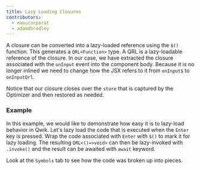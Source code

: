 ```yaml
---
title: Lazy Loading Closures
contributors:
  - manucorporat
  - adamdbradley
---
```


A closure can be converted into a lazy-loaded reference using the `$()` function. This generates a `QRL<Function>` type. A QRL is a lazy-loadable reference of the closure. In our case, we have extracted the closure associated with the `onInput` event into the component body. Because it is no longer inlined we need to change how the JSX refers to it from `onInput$` to `onInputQrl`.

Notice that our closure closes over the `store` that is captured by the Optimizer and then restored as needed.

### Example

In this example, we would like to demonstrate how easy it is to lazy-load behavior in Qwik. Let's lazy load the code that is executed when the `Enter` key is pressed. Wrap the code associated with `Enter` with `$()` to mark it for lazy loading. The resulting `QRL<()=>void>` can then be lazy-invoked with `.invoke()` and the result can be awaited with `await` keyword.

Look at the `Symbols` tab to see how the code was broken up into pieces.
